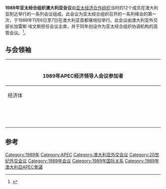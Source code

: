 {{Infobox summit meeting
| name = 
| other_titles = 
| logo = 
| logo_alt = 
| logo_size = 
| image = 
| alt = 
| caption = 
| keypoints = 
| country =[[澳大利亚|澳大利亚]]
| date = 1989.11.6-1989.11.7
| venues = [[堪培拉|堪培拉]]
| follows =
| precedes = [[1990年亚太经合组织新加坡会议|1990年亚太经合组织新加坡会议]]
| website = 
}}
'''1989年亚太经合组织澳大利亚会议'''由[[亚太经济合作组织|亚太经济合作组织]]当时的12个成员在澳大利亚附近举行的一系列会议组成。此会议为亚太经合组织召开的一系列峰会的第一次，于1989年11月6日至7日在澳大利亚首都堪培拉举行。此会议由澳大利亚外交部长加雷斯·埃文斯担任会议主席，并于同年创设作为亚太经合组织协调机构的高管会议。<ref name="Iokibe2013">{{cite book|author=Makoto Iokibe|title=The Diplomatic History of Postwar Japan|url=http://books.google.com/books?id=-RLfAQAAQBAJ&pg=PA178|date=2013-10-31|publisher=Routledge|language=en|isbn=978-1-135-26735-3|page=178|quote=The birth of a framework for regional cooperation involving Japan like APEC, which replaced the Cold War structure, was psychologically significant. .The creation of APEC, however, was not recorded as a bright achievemnt for Japan. ...and out of concern that Japan's leadership in the region evoked negative feelings based on historical memory, the honor of creating APEC was given to Australia. Japan had to be content with a backseat}}</ref>。
==与会领袖==
{|class="wikitable collapsible sortable collapsed" style="margin-left: auto; margin-right: auto; text-align:center; width:80%;"
|-
!colspan=5|<br>1989年APEC经济领导人会议参加者
|-
!width=30%|经济体
!width=30%|在亚太经合组织使用的名称
!width=10%|与会者职务
!Name
|-
|{{flagu|Australia}}||澳大利亚||[[澳大利亚总理|澳大利亚总理]]||鲍勃·霍克
|-
|{{flagu|Brunei}}||文莱达鲁萨兰国||[[文莱苏丹|文莱苏丹]]||哈萨纳尔·博尔基亚（Hassanal Bolkiah）
|-
|{{flagu|Canada}}||加拿大||[[加拿大总理|加拿大总理]]||布莱恩·穆罗尼（Brian Mulroney）
|-
|{{flagu|Indonesia}}||印度尼西亚||[[印度尼西亚总统|印度尼西亚总统]]||苏哈托
|-
|{{flagu|Japan}}||日本||[[日本首相|日本首相]]||海部俊树
|-
|{{flagu|South Korea}}||大韩民国||[[大韩民国总统|大韩民国总统]]||[[卢泰愚|卢泰愚]]
|-
|{{flagu|Malaysia}}||马来西亚||[[马来西亚总理|马来西亚总理]]||马哈蒂尔·穆罕默德（Mahathir Mohamad）
|-
|{{flagu|New Zealand}}||新西兰||[[新西兰总理|新西兰总理]]||杰弗里·帕尔默（Geoffrey Palmer）
|-
|{{flagu|Philippines}}||菲律宾||[[菲律宾总统|菲律宾总统]]||科拉松·阿基诺
|-
|{{flagu|Singapore}}||新加坡||[[新加坡总理|新加坡总理]]||[[李光耀|李光耀]]
|-
|{{flagu|Thailand}}||泰国||[[泰国总理|泰国总理]]||[[差猜·春哈旺|差猜·春哈旺]]
|-
|{{flagu|United States}}||美国||[[美国总统|美国总统]]||[[乔治·H·布什|乔治·H·布什]]
|}

{{S-start}}
{{S-bef|before=''首次会议''}}
{{s-ttl|title=[[APEC峰会|APEC峰会]]|years=1989}}
{{S-aft|after=[[1990年亚太经合组织新加坡会议|1990年亚太经合组织新加坡会议]]}}
{{end}}

==参考==
{{reflist|2}}

{{亚洲太平洋经济合作组织}}

[[Category:1989年|Category:1989年]]
[[Category:APEC|Category:APEC]]
[[Category:澳大利亚外交会议|Category:澳大利亚外交会议]]
[[Category:20世纪外交会议|Category:20世纪外交会议]]
[[Category:1989年会议|Category:1989年会议]]
[[Category:1989年国际关系|Category:1989年国际关系]]
[[Category:1989年澳大利亞APEC會議|Category:1989年澳大利亞APEC會議]]